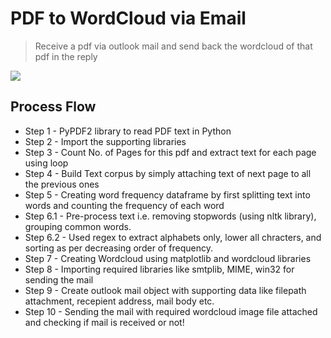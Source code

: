# PDF to WordCloud via Email

> Receive a pdf via outlook mail and send back the wordcloud of that pdf in the reply
>

<a href="https://nbviewer.org/github/recohut/nbs/blob/main/2020-06-20-pdf-to-wordcloud-mail.ipynb" alt=""> <img src="https://colab.research.google.com/assets/colab-badge.svg" /></a>


## Process Flow
- Step 1 - PyPDF2 library to read PDF text in Python
- Step 2 - Import the supporting libraries
- Step 3 - Count No. of Pages for this pdf and extract text for each page using loop
- Step 4 - Build Text corpus by simply attaching text of next page to all the previous ones
- Step 5 - Creating word frequency dataframe by first splitting text into words and counting the frequency of each word
- Step 6.1 - Pre-process text i.e. removing stopwords (using nltk library), grouping common words.
- Step 6.2 - Used regex to extract alphabets only, lower all chracters, and sorting as per decreasing order of frequency.
- Step 7 - Creating Wordcloud using matplotlib and wordcloud libraries
- Step 8 - Importing required libraries like smtplib, MIME, win32 for sending the mail
- Step 9 - Create outlook mail object with supporting data like filepath attachment, recepient address, mail body etc.
- Step 10 - Sending the mail with required wordcloud image file attached and checking if mail is received or not!